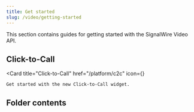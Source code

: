 ```yaml
---
title: Get started
slug: /video/getting-started
---
```



This section contains guides for getting started with the SignalWire Video API.

## Click-to-Call

<Card 
    title="Click-to-Call" 
    href="/platform/c2c"
    icon={<LuMousePointerClick />}
>
    Get started with the new Click-to-Call widget.
</Card>

## Folder contents

<DocCardList />

